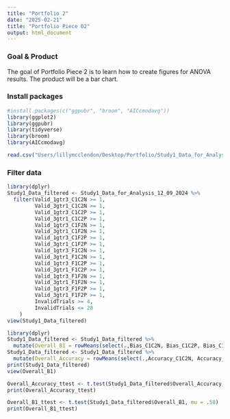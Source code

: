 ```yaml
---
title: "Portfolio 2"
date: "2025-02-21"
title: "Portfolio Piece 02"
output: html_document
---
```


### Goal & Product 

The goal of Portfolio Piece 2 is to learn how to create figures for ANOVA results. The product will be a bar chart. 

### Install packages 

```r
#install.packages(c("ggpubr", "broom", "AICcmodavg"))
library(ggplot2)
library(ggpubr)
library(tidyverse)
library(broom)
library(AICcmodavg)
```

```r
read.csv("Users/lillymcclendon/Desktop/Portfolio/Study1_Data_for_Analysis_12_09_2024.csv")
```

### Filter data 

```r
library(dplyr)
Study1_Data_filtered <- Study1_Data_for_Analysis_12_09_2024 %>% 
  filter(Valid_1gtr3_C1C2N >= 1, 
         Valid_3gtr1_C1C2N >= 1, 
         Valid_1gtr3_C1C2P >= 1, 
         Valid_3gtr1_C1C2P >= 1, 
         Valid_1gtr3_C1F2N >= 1, 
         Valid_3gtr1_C1F2N >= 1, 
         Valid_1gtr3_C1F2P >= 1,
         Valid_3gtr1_C1F2P >= 1,
         Valid_1gtr3_F1C2N >= 1, 
         Valid_3gtr1_F1C2N >= 1, 
         Valid_1gtr3_F1C2P >= 1, 
         Valid_3gtr1_F1C2P >= 1, 
         Valid_1gtr3_F1F2N >= 1, 
         Valid_3gtr1_F1F2N >= 1, 
         Valid_1gtr3_F1F2P >= 1, 
         Valid_3gtr1_F1F2P >= 1, 
         InvalidTrials >= 4, 
         InvalidTrials <= 28
    ) 
view(Study1_Data_filtered)
```

```r
library(dplyr)
Study1_Data_filtered <- Study1_Data_filtered %>%
  mutate(Overall_B1 = rowMeans(select(.,Bias_C1C2N, Bias_C1C2P, Bias_C1F2N, Bias_C1F2P, Bias_F1C2N, Bias_F1C2P, Bias_F1F2N, Bias_F1F2P)))
Study1_Data_filtered <- Study1_Data_filtered %>%
  mutate(Overall_Accuracy = rowMeans(select(.,Accuracy_C1C2N, Accuracy_C1C2P, Accuracy_C1F2N, Accuracy_C1F2P, Accuracy_F1C2N, Accuracy_F1C2P, Accuracy_F1F2N, Accuracy_F1F2P)))
print(Study1_Data_filtered)
view(Overall_B1)
```

```r
Overall_Accuracy_ttest <- t.test(Study1_Data_filtered$Overall_Accuracy, mu = .50)
print(Overall_Accuracy_ttest)
```

```r
Overall_B1_ttest <- t.test(Study1_Data_filtered$Overall_B1, mu = .50)
print(Overall_B1_ttest)
```



